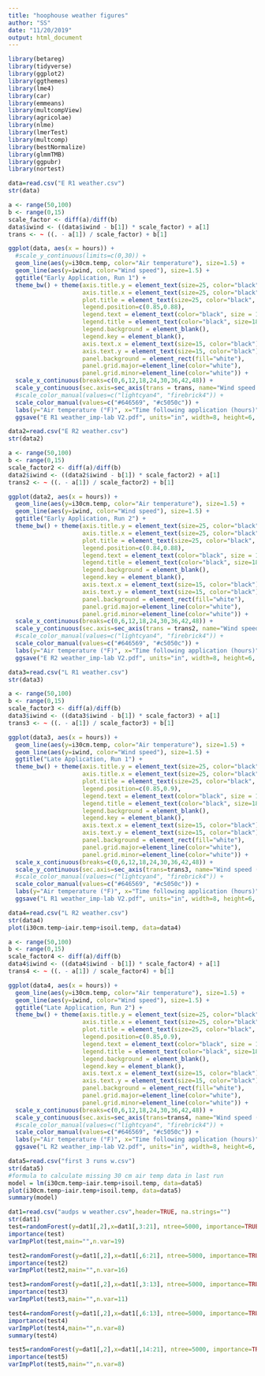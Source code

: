 ---
title: "hoophouse weather figures"
author: "SS"
date: "11/20/2019"
output: html_document
---

```{r include=FALSE}
library(betareg)
library(tidyverse)
library(ggplot2)
library(ggthemes)
library(lme4)
library(car)
library(emmeans)
library(multcompView)
library(agricolae)
library(nlme)
library(lmerTest)
library(multcomp)
library(bestNormalize)
library(glmmTMB)
library(ggpubr)
library(nortest)
```

```{r include=FALSE}
data=read.csv("E R1 weather.csv")
str(data)
```

```{r echo=FALSE}
a <- range(50,100)
b <- range(0,15)
scale_factor <- diff(a)/diff(b)
data$iwind <- ((data$iwind - b[1]) * scale_factor) + a[1]
trans <- ~ ((. - a[1]) / scale_factor) + b[1]

ggplot(data, aes(x = hours)) +
  #scale_y_continuous(limits=c(0,30)) +
  geom_line(aes(y=i30cm.temp, color="Air temperature"), size=1.5) +
  geom_line(aes(y=iwind, color="Wind speed"), size=1.5) +
  ggtitle("Early Application, Run 1") +
  theme_bw() + theme(axis.title.y = element_text(size=25, color="black", face="bold"),
                     axis.title.x = element_text(size=25, color="black"), 
                     plot.title = element_text(size=25, color="black", face="bold"),
                     legend.position=c(0.85,0.88),
                     legend.text = element_text(color="black", size = 14), 
                     legend.title = element_text(color="black", size=18, face="bold"),
                     legend.background = element_blank(),
                     legend.key = element_blank(),
                     axis.text.x = element_text(size=15, color="black"),
                     axis.text.y = element_text(size=15, color="black"), 
                     panel.background = element_rect(fill="white"),
                     panel.grid.major=element_line(color="white"),
                     panel.grid.minor=element_line(color="white")) +
  scale_x_continuous(breaks=c(0,6,12,18,24,30,36,42,48)) +
  scale_y_continuous(sec.axis=sec_axis(trans = trans, name="Wind speed (mph)"), limits=c(50,100)) +
  #scale_color_manual(values=c("lightcyan4", "firebrick4")) +
  scale_color_manual(values=c("#646569", "#c5050c")) +
  labs(y="Air temperature (°F)", x="Time following application (hours)", color="Parameter") +
  ggsave("E R1 weather_imp-lab V2.pdf", units="in", width=8, height=6, dpi=600)
```

```{r include=FALSE}
data2=read.csv("E R2 weather.csv")
str(data2)
```

```{r echo=FALSE}
a <- range(50,100)
b <- range(0,15)
scale_factor2 <- diff(a)/diff(b)
data2$iwind <- ((data2$iwind - b[1]) * scale_factor2) + a[1]
trans2 <- ~ ((. - a[1]) / scale_factor2) + b[1]

ggplot(data2, aes(x = hours)) +
  geom_line(aes(y=i30cm.temp, color="Air temperature"), size=1.5) +
  geom_line(aes(y=iwind, color="Wind speed"), size=1.5) +
  ggtitle("Early Application, Run 2") +
  theme_bw() + theme(axis.title.y = element_text(size=25, color="black", face="bold"),
                     axis.title.x = element_text(size=25, color="black"), 
                     plot.title = element_text(size=25, color="black", face="bold"),
                     legend.position=c(0.84,0.88),
                     legend.text = element_text(color="black", size = 14), 
                     legend.title = element_text(color="black", size=18, face="bold"),
                     legend.background = element_blank(),
                     legend.key = element_blank(),
                     axis.text.x = element_text(size=15, color="black"),
                     axis.text.y = element_text(size=15, color="black"), 
                     panel.background = element_rect(fill="white"),
                     panel.grid.major=element_line(color="white"),
                     panel.grid.minor=element_line(color="white")) +
  scale_x_continuous(breaks=c(0,6,12,18,24,30,36,42,48)) +
  scale_y_continuous(sec.axis=sec_axis(trans = trans2, name="Wind speed (mph)"), limits=c(50,100)) +
  #scale_color_manual(values=c("lightcyan4", "firebrick4")) +
  scale_color_manual(values=c("#646569", "#c5050c")) +
  labs(y="Air temperature (°F)", x="Time following application (hours)", color="Parameter") +
  ggsave("E R2 weather_imp-lab V2.pdf", units="in", width=8, height=6, dpi=600)
```

```{r include=FALSE}
data3=read.csv("L R1 weather.csv")
str(data3)
```

```{r echo=FALSE}
a <- range(50,100)
b <- range(0,15)
scale_factor3 <- diff(a)/diff(b)
data3$iwind <- ((data3$iwind - b[1]) * scale_factor3) + a[1]
trans3 <- ~ ((. - a[1]) / scale_factor3) + b[1]

ggplot(data3, aes(x = hours)) +
  geom_line(aes(y=i30cm.temp, color="Air temperature"), size=1.5) +
  geom_line(aes(y=iwind, color="Wind speed"), size=1.5) +
  ggtitle("Late Application, Run 1") +
  theme_bw() + theme(axis.title.y = element_text(size=25, color="black", face="bold"),
                     axis.title.x = element_text(size=25, color="black"),
                     plot.title = element_text(size=25, color="black", face="bold"),
                     legend.position=c(0.85,0.9),
                     legend.text = element_text(color="black", size = 14), 
                     legend.title = element_text(color="black", size=18, face="bold"),
                     legend.background = element_blank(),
                     legend.key = element_blank(),
                     axis.text.x = element_text(size=15, color="black"),
                     axis.text.y = element_text(size=15, color="black"), 
                     panel.background = element_rect(fill="white"),
                     panel.grid.major=element_line(color="white"),
                     panel.grid.minor=element_line(color="white")) +
  scale_x_continuous(breaks=c(0,6,12,18,24,30,36,42,48)) +
  scale_y_continuous(sec.axis=sec_axis(trans=trans3, name="Wind speed (mph)"), limits=c(50,100)) +
  #scale_color_manual(values=c("lightcyan4", "firebrick4")) +
  scale_color_manual(values=c("#646569", "#c5050c")) +
  labs(y="Air temperature (°F)", x="Time following application (hours)", color="Parameter") +
  ggsave("L R1 weather_imp-lab V2.pdf", units="in", width=8, height=6, dpi=600)
```

```{r include=FALSE}
data4=read.csv("L R2 weather.csv")
str(data4)
plot(i30cm.temp~iair.temp+isoil.temp, data=data4)
```

```{r echo=FALSE}
a <- range(50,100)
b <- range(0,15)
scale_factor4 <- diff(a)/diff(b)
data4$iwind <- ((data4$iwind - b[1]) * scale_factor4) + a[1]
trans4 <- ~ ((. - a[1]) / scale_factor4) + b[1]

ggplot(data4, aes(x = hours)) +
  geom_line(aes(y=i30cm.temp, color="Air temperature"), size=1.5) +
  geom_line(aes(y=iwind, color="Wind speed"), size=1.5) +
  ggtitle("Late Application, Run 2") +
  theme_bw() + theme(axis.title.y = element_text(size=25, color="black", face="bold"),
                     axis.title.x = element_text(size=25, color="black"), 
                     plot.title = element_text(size=25, color="black", face="bold"),
                     legend.position=c(0.85,0.9),
                     legend.text = element_text(color="black", size = 14), 
                     legend.title = element_text(color="black", size=18, face="bold"),
                     legend.background = element_blank(),
                     legend.key = element_blank(),
                     axis.text.x = element_text(size=15, color="black"),
                     axis.text.y = element_text(size=15, color="black"), 
                     panel.background = element_rect(fill="white"),
                     panel.grid.major=element_line(color="white"),
                     panel.grid.minor=element_line(color="white")) +
  scale_x_continuous(breaks=c(0,6,12,18,24,30,36,42,48)) +
  scale_y_continuous(sec.axis=sec_axis(trans=trans4, name="Wind speed (mph)"), limits=c(50,100)) +
  #scale_color_manual(values=c("lightcyan4", "firebrick4")) +
  scale_color_manual(values=c("#646569", "#c5050c")) +
  labs(y="Air temperature (°F)", x="Time following application (hours)", color="Parameter") +
  ggsave("L R2 weather_imp-lab V2.pdf", units="in", width=8, height=6, dpi=600)
```

```{r}
data5=read.csv("first 3 runs w.csv")
str(data5)
#formula to calculate missing 30 cm air temp data in last run
model = lm(i30cm.temp~iair.temp+isoil.temp, data=data5)
plot(i30cm.temp~iair.temp+isoil.temp, data=data5)
summary(model)
```

```{r Random forest weather explanatory}
dat1=read.csv("audps w weather.csv",header=TRUE, na.strings="")
str(dat1)
test=randomForest(y=dat1[,2],x=dat1[,3:21], ntree=5000, importance=TRUE, mtry=2, proximity=TRUE)
importance(test)
varImpPlot(test,main="",n.var=19)

test2=randomForest(y=dat1[,2],x=dat1[,6:21], ntree=5000, importance=TRUE, mtry=2, proximity=TRUE)
importance(test2)
varImpPlot(test2,main="",n.var=16)

test3=randomForest(y=dat1[,2],x=dat1[,3:13], ntree=5000, importance=TRUE, mtry=2, proximity=TRUE)
importance(test3)
varImpPlot(test3,main="",n.var=11)

test4=randomForest(y=dat1[,2],x=dat1[,6:13], ntree=5000, importance=TRUE, mtry=2, proximity=TRUE)
importance(test4)
varImpPlot(test4,main="",n.var=8)
summary(test4)

test5=randomForest(y=dat1[,2],x=dat1[,14:21], ntree=5000, importance=TRUE, mtry=2, proximity=TRUE)
importance(test5)
varImpPlot(test5,main="",n.var=8)
```
